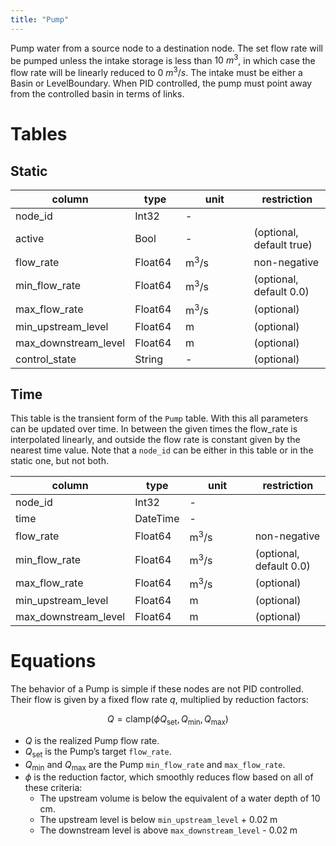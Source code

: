 ```yaml
---
title: "Pump"
---
```


Pump water from a source node to a destination node.
The set flow rate will be pumped unless the intake storage is less than $10~m^3$,
in which case the flow rate will be linearly reduced to $0~m^3/s$.
The intake must be either a Basin or LevelBoundary.
When PID controlled, the pump must point away from the controlled basin in terms of links.

# Tables

## Static

column                | type    | unit         | restriction
---------             | ------- | ------------ | -----------
node_id               | Int32   | -            |
active                | Bool    | -            | (optional, default true)
flow_rate             | Float64 | $\text{m}^3/\text{s}$ | non-negative
min_flow_rate         | Float64 | $\text{m}^3/\text{s}$ | (optional, default 0.0)
max_flow_rate         | Float64 | $\text{m}^3/\text{s}$ | (optional)
min_upstream_level    | Float64 | $\text{m}$          | (optional)
max_downstream_level  | Float64 | $\text{m}$          | (optional)
control_state         | String  | -            | (optional)

## Time

This table is the transient form of the `Pump` table.
With this all parameters can be updated over time. In between the given times the
flow_rate is interpolated linearly, and outside the flow rate is constant given by the
nearest time value.
Note that a `node_id` can be either in this table or in the static one, but not both.

column                | type    | unit         | restriction
---------             | ------- | ------------ | -----------
node_id               | Int32   | -            |
time                  | DateTime| -            |
flow_rate             | Float64 | $\text{m}^3/\text{s}$ | non-negative
min_flow_rate         | Float64 | $\text{m}^3/\text{s}$ | (optional, default 0.0)
max_flow_rate         | Float64 | $\text{m}^3/\text{s}$ | (optional)
min_upstream_level    | Float64 | $\text{m}$          | (optional)
max_downstream_level  | Float64 | $\text{m}$          | (optional)

# Equations

The behavior of a Pump is simple if these nodes are not PID controlled.
Their flow is given by a fixed flow rate $q$, multiplied by reduction factors:

$$
Q = \mathrm{clamp}(\phi Q_\text{set}, Q_{\min}, Q_{\max})
$$

- $Q$ is the realized Pump flow rate.
- $Q_\text{set}$ is the Pump's target `flow_rate`.
- $Q_{\min}$ and $Q_{\max}$ are the Pump `min_flow_rate` and `max_flow_rate`.
- $\phi$ is the reduction factor, which smoothly reduces flow based on all of these criteria:
  - The upstream volume is below the equivalent of a water depth of $10 \;\text{cm}$.
  - The upstream level is below `min_upstream_level` + $0.02 \;\text{m}$
  - The downstream level is above `max_downstream_level` - $0.02 \;\text{m}$

